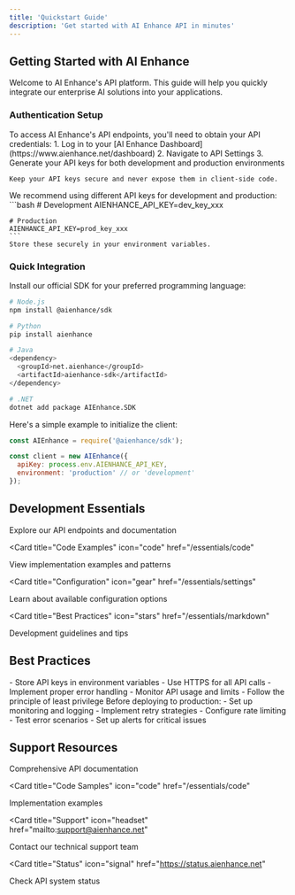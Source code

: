 ```yaml
---
title: 'Quickstart Guide'
description: 'Get started with AI Enhance API in minutes'
---
```


## Getting Started with AI Enhance

Welcome to AI Enhance's API platform. This guide will help you quickly integrate our enterprise AI solutions into your applications.

### Authentication Setup

<AccordionGroup>
  <Accordion icon="key" title="Get Your API Keys">
    To access AI Enhance's API endpoints, you'll need to obtain your API credentials:
    1. Log in to your [AI Enhance Dashboard](https://www.aienhance.net/dashboard)
    2. Navigate to API Settings
    3. Generate your API keys for both development and production environments
    
    Keep your API keys secure and never expose them in client-side code.
  </Accordion>
  <Accordion icon="shield-check" title="Environment Setup">
    We recommend using different API keys for development and production:
    ```bash
    # Development
    AIENHANCE_API_KEY=dev_key_xxx
    
    # Production
    AIENHANCE_API_KEY=prod_key_xxx
    ```
    Store these securely in your environment variables.
  </Accordion>
</AccordionGroup>

### Quick Integration

<AccordionGroup>
<Accordion icon="code" title="Install SDK">
  Install our official SDK for your preferred programming language:

  ```bash
  # Node.js
  npm install @aienhance/sdk

  # Python
  pip install aienhance

  # Java
  <dependency>
    <groupId>net.aienhance</groupId>
    <artifactId>aienhance-sdk</artifactId>
  </dependency>

  # .NET
  dotnet add package AIEnhance.SDK
  ```
</Accordion>
<Accordion icon="rocket" title="Basic Authentication">
  Here's a simple example to initialize the client:

  ```javascript
  const AIEnhance = require('@aienhance/sdk');
  
  const client = new AIEnhance({
    apiKey: process.env.AIENHANCE_API_KEY,
    environment: 'production' // or 'development'
  });
  ```
</Accordion>
</AccordionGroup>

## Development Essentials

<CardGroup>
<Card
  title="API Reference"
  icon="book-open"
  href="/api-reference/introduction"
>
  Explore our API endpoints and documentation
</Card>

<Card
  title="Code Examples"
  icon="code"
  href="/essentials/code"
>
  View implementation examples and patterns
</Card>

<Card
  title="Configuration"
  icon="gear"
  href="/essentials/settings"
>
  Learn about available configuration options
</Card>

<Card
  title="Best Practices"
  icon="stars"
  href="/essentials/markdown"
>
  Development guidelines and tips
</Card>
</CardGroup>

## Best Practices

<AccordionGroup>
<Accordion icon="shield" title="Security Guidelines">
  - Store API keys in environment variables
  - Use HTTPS for all API calls
  - Implement proper error handling
  - Monitor API usage and limits
  - Follow the principle of least privilege
</Accordion>

<Accordion icon="server" title="Production Checklist">
  Before deploying to production:
  - Set up monitoring and logging
  - Implement retry strategies
  - Configure rate limiting
  - Test error scenarios
  - Set up alerts for critical issues
</Accordion>
</AccordionGroup>

## Support Resources

<CardGroup>
<Card
  title="Technical Docs"
  icon="book-open"
  href="/api-reference/introduction"
>
  Comprehensive API documentation
</Card>

<Card
  title="Code Samples"
  icon="code"
  href="/essentials/code"
>
  Implementation examples
</Card>

<Card
  title="Support"
  icon="headset"
  href="mailto:support@aienhance.net"
>
  Contact our technical support team
</Card>

<Card
  title="Status"
  icon="signal"
  href="https://status.aienhance.net"
>
  Check API system status
</Card>
</CardGroup>
